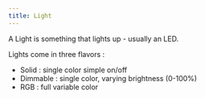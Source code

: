 ```yaml
---
title: Light
---
```


A Light is something that lights up - usually an LED.  


Lights come in three flavors :
 - Solid : single color simple on/off 
 - Dimmable :  single color, varying brightness (0-100%)
 - RGB : full variable color
